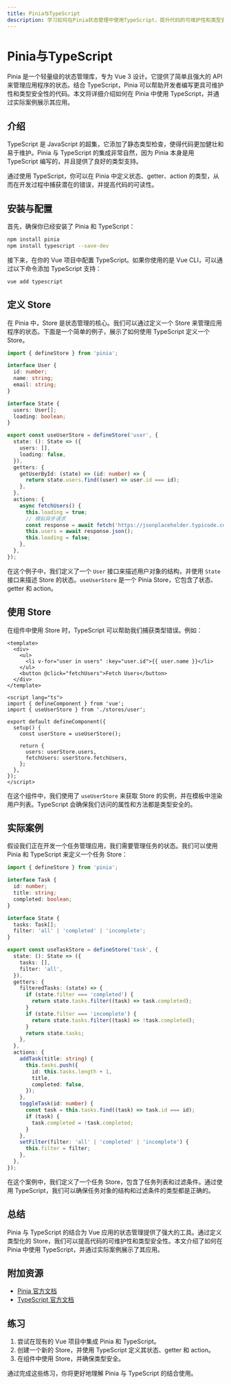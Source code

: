 ```yaml
---
title: Pinia与TypeScript
description: 学习如何在Pinia状态管理中使用TypeScript，提升代码的可维护性和类型安全性。
---
```


# Pinia与TypeScript

Pinia 是一个轻量级的状态管理库，专为 Vue 3 设计。它提供了简单且强大的 API 来管理应用程序的状态。结合 TypeScript，Pinia 可以帮助开发者编写更具可维护性和类型安全性的代码。本文将详细介绍如何在 Pinia 中使用 TypeScript，并通过实际案例展示其应用。

## 介绍

TypeScript 是 JavaScript 的超集，它添加了静态类型检查，使得代码更加健壮和易于维护。Pinia 与 TypeScript 的集成非常自然，因为 Pinia 本身是用 TypeScript 编写的，并且提供了良好的类型支持。

通过使用 TypeScript，你可以在 Pinia 中定义状态、getter、action 的类型，从而在开发过程中捕获潜在的错误，并提高代码的可读性。

## 安装与配置

首先，确保你已经安装了 Pinia 和 TypeScript：

```bash
npm install pinia
npm install typescript --save-dev
```

接下来，在你的 Vue 项目中配置 TypeScript。如果你使用的是 Vue CLI，可以通过以下命令添加 TypeScript 支持：

```bash
vue add typescript
```

## 定义 Store

在 Pinia 中，Store 是状态管理的核心。我们可以通过定义一个 Store 来管理应用程序的状态。下面是一个简单的例子，展示了如何使用 TypeScript 定义一个 Store。

```typescript
import { defineStore } from 'pinia';

interface User {
  id: number;
  name: string;
  email: string;
}

interface State {
  users: User[];
  loading: boolean;
}

export const useUserStore = defineStore('user', {
  state: (): State => ({
    users: [],
    loading: false,
  }),
  getters: {
    getUserById: (state) => (id: number) => {
      return state.users.find((user) => user.id === id);
    },
  },
  actions: {
    async fetchUsers() {
      this.loading = true;
      // 模拟异步请求
      const response = await fetch('https://jsonplaceholder.typicode.com/users');
      this.users = await response.json();
      this.loading = false;
    },
  },
});
```

在这个例子中，我们定义了一个 `User` 接口来描述用户对象的结构，并使用 `State` 接口来描述 Store 的状态。`useUserStore` 是一个 Pinia Store，它包含了状态、getter 和 action。

## 使用 Store

在组件中使用 Store 时，TypeScript 可以帮助我们捕获类型错误。例如：

```vue
<template>
  <div>
    <ul>
      <li v-for="user in users" :key="user.id">{{ user.name }}</li>
    </ul>
    <button @click="fetchUsers">Fetch Users</button>
  </div>
</template>

<script lang="ts">
import { defineComponent } from 'vue';
import { useUserStore } from './stores/user';

export default defineComponent({
  setup() {
    const userStore = useUserStore();

    return {
      users: userStore.users,
      fetchUsers: userStore.fetchUsers,
    };
  },
});
</script>
```

在这个组件中，我们使用了 `useUserStore` 来获取 Store 的实例，并在模板中渲染用户列表。TypeScript 会确保我们访问的属性和方法都是类型安全的。

## 实际案例

假设我们正在开发一个任务管理应用，我们需要管理任务的状态。我们可以使用 Pinia 和 TypeScript 来定义一个任务 Store：

```typescript
import { defineStore } from 'pinia';

interface Task {
  id: number;
  title: string;
  completed: boolean;
}

interface State {
  tasks: Task[];
  filter: 'all' | 'completed' | 'incomplete';
}

export const useTaskStore = defineStore('task', {
  state: (): State => ({
    tasks: [],
    filter: 'all',
  }),
  getters: {
    filteredTasks: (state) => {
      if (state.filter === 'completed') {
        return state.tasks.filter((task) => task.completed);
      }
      if (state.filter === 'incomplete') {
        return state.tasks.filter((task) => !task.completed);
      }
      return state.tasks;
    },
  },
  actions: {
    addTask(title: string) {
      this.tasks.push({
        id: this.tasks.length + 1,
        title,
        completed: false,
      });
    },
    toggleTask(id: number) {
      const task = this.tasks.find((task) => task.id === id);
      if (task) {
        task.completed = !task.completed;
      }
    },
    setFilter(filter: 'all' | 'completed' | 'incomplete') {
      this.filter = filter;
    },
  },
});
```

在这个案例中，我们定义了一个任务 Store，包含了任务列表和过滤条件。通过使用 TypeScript，我们可以确保任务对象的结构和过滤条件的类型都是正确的。

## 总结

Pinia 与 TypeScript 的结合为 Vue 应用的状态管理提供了强大的工具。通过定义类型化的 Store，我们可以提高代码的可维护性和类型安全性。本文介绍了如何在 Pinia 中使用 TypeScript，并通过实际案例展示了其应用。

## 附加资源

- [Pinia 官方文档](https://pinia.vuejs.org/)
- [TypeScript 官方文档](https://www.typescriptlang.org/docs/)

## 练习

1. 尝试在现有的 Vue 项目中集成 Pinia 和 TypeScript。
2. 创建一个新的 Store，并使用 TypeScript 定义其状态、getter 和 action。
3. 在组件中使用 Store，并确保类型安全。

通过完成这些练习，你将更好地理解 Pinia 与 TypeScript 的结合使用。